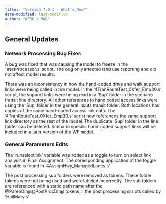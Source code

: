 ```yaml
---
title:  "Version 7.0.1 - What's New?"
date-modified: last-modified
author: "WFRC / MAG"
---
```


## General Updates
### Network Processing Bug Fixes
A bug was fixed that was causing the model to freeze in the '1NetProcessor.s' script. The bug only affected land use reporting and did not affect model results.

There was an inconsistency in how the hand-coded drive and walk support links were being called in the model. In the '4TranRouteTest_0Xfer_Emp30.s' script, the support links were being read in a 'Sup' folder in the scenario transit line directory. All other references to hand coded access links were using the 'Sup' folder in the general inputs transit folder. Both locations had copies of the same hand-coded access link data. The '4TranRouteTest_0Xfer_Emp30.s' script now references the same support link directory as the rest of the model. The duplicate 'Sup' folder in the line folder can be deleted. Scenario specific hand-coded support links will be included in a later version of the WF model.

### General Parameters Edits
The 'runselectlink' variable was added as a toggle to turn on select link analysis in Final Assignment. The corresponding application of the toggle variable is found in '4AssignHwy_ManagedLanes.s'.

The post processing sub folders were removed as tokens. These folder tokens were not being used and were labeled incorrectly. The sub folders are referenced with a static path name after the @ParenDir@@PostProcDir@ tokens in the post processing scripts called by 'HailMary.s'

